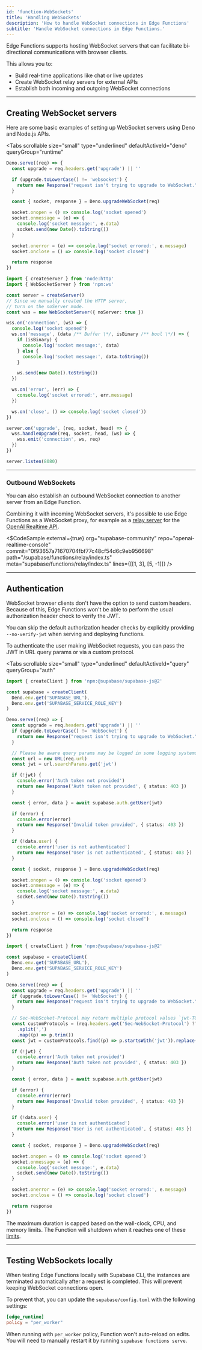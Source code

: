 ```yaml
---
id: 'function-WebSockets'
title: 'Handling WebSockets'
description: 'How to handle WebSocket connections in Edge Functions'
subtitle: 'Handle WebSocket connections in Edge Functions.'
---
```


Edge Functions supports hosting WebSocket servers that can facilitate bi-directional communications with browser clients.

This allows you to:

- Build real-time applications like chat or live updates
- Create WebSocket relay servers for external APIs
- Establish both incoming and outgoing WebSocket connections

---

## Creating WebSocket servers

Here are some basic examples of setting up WebSocket servers using Deno and Node.js APIs.

<Tabs
  scrollable
  size="small"
  type="underlined"
  defaultActiveId="deno"
  queryGroup="runtime"
>
<TabPanel id="deno" label="Deno">

```ts
Deno.serve((req) => {
  const upgrade = req.headers.get('upgrade') || ''

  if (upgrade.toLowerCase() != 'websocket') {
    return new Response("request isn't trying to upgrade to WebSocket.", { status: 400 })
  }

  const { socket, response } = Deno.upgradeWebSocket(req)

  socket.onopen = () => console.log('socket opened')
  socket.onmessage = (e) => {
    console.log('socket message:', e.data)
    socket.send(new Date().toString())
  }

  socket.onerror = (e) => console.log('socket errored:', e.message)
  socket.onclose = () => console.log('socket closed')

  return response
})
```

</TabPanel>

<TabPanel id="node" label="Node.js">

```ts
import { createServer } from 'node:http'
import { WebSocketServer } from 'npm:ws'

const server = createServer()
// Since we manually created the HTTP server,
// turn on the noServer mode.
const wss = new WebSocketServer({ noServer: true })

wss.on('connection', (ws) => {
  console.log('socket opened')
  ws.on('message', (data /** Buffer \*/, isBinary /** bool \*/) => {
    if (isBinary) {
      console.log('socket message:', data)
    } else {
      console.log('socket message:', data.toString())
    }

    ws.send(new Date().toString())
  })

  ws.on('error', (err) => {
    console.log('socket errored:', err.message)
  })

  ws.on('close', () => console.log('socket closed'))
})

server.on('upgrade', (req, socket, head) => {
  wss.handleUpgrade(req, socket, head, (ws) => {
    wss.emit('connection', ws, req)
  })
})

server.listen(8080)
```

</TabPanel>
</Tabs>

---

### Outbound WebSockets

You can also establish an outbound WebSocket connection to another server from an Edge Function.

Combining it with incoming WebSocket servers, it's possible to use Edge Functions as a WebSocket proxy, for example as a [relay server](https://github.com/supabase-community/openai-realtime-console?tab=readme-ov-file#using-supabase-edge-functions-as-a-relay-server) for the [OpenAI Realtime API](https://platform.openai.com/docs/guides/realtime/overview).

<$CodeSample
external={true}
org="supabase-community"
repo="openai-realtime-console"
commit="0f93657a71670704fbf77c48cf54d6c9eb956698"
path="/supabase/functions/relay/index.ts"
meta="supabase/functions/relay/index.ts"
lines={[[1, 3], [5, -1]]}
/>

---

## Authentication

WebSocket browser clients don't have the option to send custom headers. Because of this, Edge Functions won't be able to perform the usual authorization header check to verify the JWT.

You can skip the default authorization header checks by explicitly providing `--no-verify-jwt` when serving and deploying functions.

To authenticate the user making WebSocket requests, you can pass the JWT in URL query params or via a custom protocol.

<Tabs
  scrollable
  size="small"
  type="underlined"
  defaultActiveId="query"
  queryGroup="auth"
>
<TabPanel id="query" label="Using query params">

```ts
import { createClient } from 'npm:@supabase/supabase-js@2'

const supabase = createClient(
  Deno.env.get('SUPABASE_URL'),
  Deno.env.get('SUPABASE_SERVICE_ROLE_KEY')
)

Deno.serve((req) => {
  const upgrade = req.headers.get('upgrade') || ''
  if (upgrade.toLowerCase() != 'WebSocket') {
    return new Response("request isn't trying to upgrade to WebSocket.", { status: 400 })
  }

  // Please be aware query params may be logged in some logging systems.
  const url = new URL(req.url)
  const jwt = url.searchParams.get('jwt')

  if (!jwt) {
    console.error('Auth token not provided')
    return new Response('Auth token not provided', { status: 403 })
  }

  const { error, data } = await supabase.auth.getUser(jwt)

  if (error) {
    console.error(error)
    return new Response('Invalid token provided', { status: 403 })
  }

  if (!data.user) {
    console.error('user is not authenticated')
    return new Response('User is not authenticated', { status: 403 })
  }

  const { socket, response } = Deno.upgradeWebSocket(req)

  socket.onopen = () => console.log('socket opened')
  socket.onmessage = (e) => {
    console.log('socket message:', e.data)
    socket.send(new Date().toString())
  }

  socket.onerror = (e) => console.log('socket errored:', e.message)
  socket.onclose = () => console.log('socket closed')

  return response
})
```

</TabPanel>
<TabPanel id="protocol" label="Using custom protocol">

```ts
import { createClient } from 'npm:@supabase/supabase-js@2'

const supabase = createClient(
  Deno.env.get('SUPABASE_URL'),
  Deno.env.get('SUPABASE_SERVICE_ROLE_KEY')
)

Deno.serve((req) => {
  const upgrade = req.headers.get('upgrade') || ''
  if (upgrade.toLowerCase() != 'WebSocket') {
    return new Response("request isn't trying to upgrade to WebSocket.", { status: 400 })
  }

  // Sec-WebScoket-Protocol may return multiple protocol values `jwt-TOKEN, value1, value 2`
  const customProtocols = (req.headers.get('Sec-WebSocket-Protocol') ?? '')
    .split(',')
    .map((p) => p.trim())
  const jwt = customProtocols.find((p) => p.startsWith('jwt')).replace('jwt-', '')

  if (!jwt) {
    console.error('Auth token not provided')
    return new Response('Auth token not provided', { status: 403 })
  }

  const { error, data } = await supabase.auth.getUser(jwt)

  if (error) {
    console.error(error)
    return new Response('Invalid token provided', { status: 403 })
  }

  if (!data.user) {
    console.error('user is not authenticated')
    return new Response('User is not authenticated', { status: 403 })
  }

  const { socket, response } = Deno.upgradeWebSocket(req)

  socket.onopen = () => console.log('socket opened')
  socket.onmessage = (e) => {
    console.log('socket message:', e.data)
    socket.send(new Date().toString())
  }

  socket.onerror = (e) => console.log('socket errored:', e.message)
  socket.onclose = () => console.log('socket closed')

  return response
})
```

</TabPanel>
</Tabs>

<Admonition type="caution">

The maximum duration is capped based on the wall-clock, CPU, and memory limits. The Function will shutdown when it reaches one of these [limits](/docs/guides/functions/limits).

</Admonition>

---

## Testing WebSockets locally

When testing Edge Functions locally with Supabase CLI, the instances are terminated automatically after a request is completed. This will prevent keeping WebSocket connections open.

To prevent that, you can update the `supabase/config.toml` with the following settings:

```toml
[edge_runtime]
policy = "per_worker"
```

<Admonition type="caution">

When running with `per_worker` policy, Function won't auto-reload on edits. You will need to manually restart it by running `supabase functions serve`.

</Admonition>
